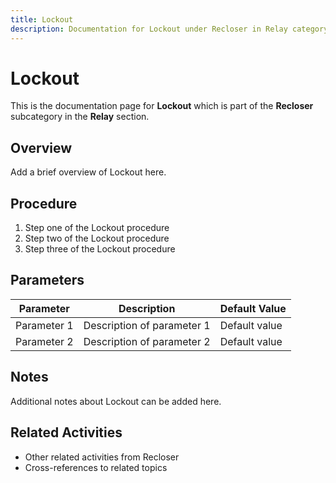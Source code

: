 ```yaml
---
title: Lockout
description: Documentation for Lockout under Recloser in Relay category
---
```


# Lockout

This is the documentation page for **Lockout** which is part of the **Recloser** subcategory in the **Relay** section.

## Overview

Add a brief overview of Lockout here.

## Procedure

1. Step one of the Lockout procedure
2. Step two of the Lockout procedure
3. Step three of the Lockout procedure

## Parameters

| Parameter | Description | Default Value |
|-----------|-------------|---------------|
| Parameter 1 | Description of parameter 1 | Default value |
| Parameter 2 | Description of parameter 2 | Default value |

## Notes

Additional notes about Lockout can be added here.

## Related Activities

- Other related activities from Recloser
- Cross-references to related topics
